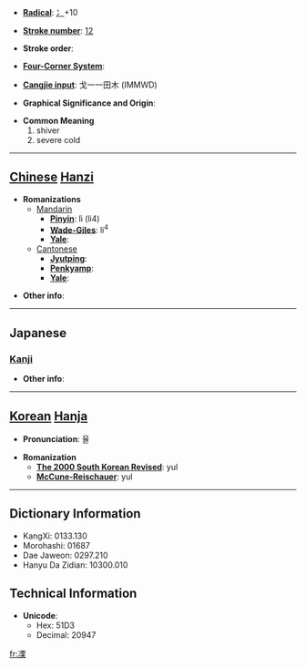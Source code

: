 * '''[[Wiktionary:Chinese radical index| Radical]]''': [[Wiktionary:Chinese radical index 冫|冫]]+10

* '''[[Wiktionary:Chinese total strokes index|Stroke number]]''': [[Wiktionary:Chinese total strokes index 12|12]]

* '''Stroke order''': 

* '''[[Wiktionary:Chinese four corner index|Four-Corner System]]''': 

* '''[[Wiktionary:Chinese Cangjie index|Cangjie input]]''': 戈一一田木 (IMMWD)

* '''Graphical Significance and Origin''': 

* '''Common Meaning'''
*#shiver
*# severe cold


----

== [[Chinese]] [[Hanzi]] ==

* '''Romanizations'''
** [[Mandarin]]
*** '''[[Pinyin]]''': lì (li4)
*** '''[[Wade-Giles]]''': li<sup>4</sup>
*** '''[[Yale]]''': 
**[[Cantonese]]
***'''[[Jyutping]]''':
***'''[[Penkyamp]]''': 
***'''[[Yale]]''': 

* '''Other info''': 

----

==Japanese==
===[[Kanji]]===
{{kanji|on readings=[[りつ]] (ritsu), [[りち]] (richi)
|kun readings=[[さむいさま]] (samuisama)
}}

* '''Other info''':  

----

== [[Korean]] [[Hanja]] ==

* '''Pronunciation''': 율

* '''Romanization'''
** '''[[The 2000 South Korean Revised Romanization|The 2000 South Korean Revised]]''': yul
** '''[[McCune-Reischauer]]''': yul

----

== Dictionary Information ==

* KangXi: 0133.130
* Morohashi: 01687
* Dae Jaweon: 0297.210
* Hanyu Da Zidian: 10300.010

== Technical Information ==

* '''Unicode''':
** Hex: 51D3
** Decimal: 20947

[[fr:凓]]